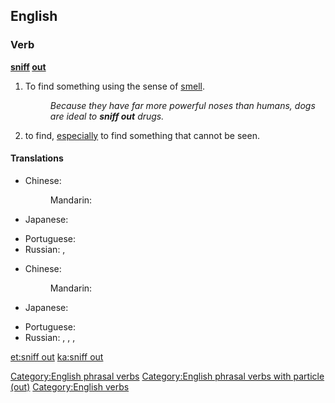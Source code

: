 ==English==

===Verb===
'''[[sniff]] [[out]]'''

# To find something using the sense of [[smell]].
#: ''Because they have far more powerful noses than humans, dogs are ideal to '''sniff out''' drugs.''
# {{context|idiomatic}} to find, [[especially]] to find something that cannot be seen.

====Translations====
{{trans-top|find something using smell}}
* Chinese:
*: Mandarin: {{t|cmn|嗅出|tr=xiùchū|sc=Hani}}
* Japanese: {{t-|ja|嗅ぎ付ける|tr=かぎつける, kagitsukeru|sc=Jpan}}
{{trans-mid}}
* Portuguese: {{t+|pt|farejar}}
* Russian: {{t-|ru|вынюхивать|tr=vynjúxivat'|sc=Cyrl}} {{impf}}, {{t+|ru|вынюхать|tr=výnjuxat'|sc=Cyrl}} {{pf.}}
{{trans-bottom}}

{{trans-top|find}}
* Chinese:
*: Mandarin: {{t|cmn|找出|tr=zhǎochū|sc=Hani}}
* Japanese: {{t-|ja|嗅ぎ付ける|tr=かぎつける, kagitsukeru|sc=Jpan}}
{{trans-mid}}
* Portuguese: {{t+|pt|farejar}}
* Russian: {{t-|ru|вынюхивать|tr=vynjúxivat'|sc=Cyrl}} {{impf}}, {{t+|ru|вынюхать|tr=výnjuxat'|sc=Cyrl}} {{pf.}}, {{t-|ru|разнюхивать|tr=raznjúxivat'|sc=Cyrl}} {{impf}}, {{t+|ru|разнюхать|tr=raznjúxat'|sc=Cyrl}} {{pf.}}
{{trans-bottom}}

[[Category:English phrasal verbs]]
[[Category:English phrasal verbs with particle (out)]]
[[Category:English verbs]]

[[et:sniff out]]
[[ka:sniff out]]